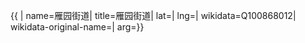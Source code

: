 {{ {{{1|PRC admin/showdata}}}|
name=雁园街道|
title=雁园街道|
lat=|
lng=|
wikidata=Q100868012|
wikidata-original-name=|
arg={{{arg|}}}}}